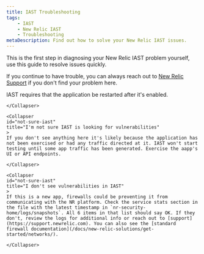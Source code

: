 ```yaml
---
title: IAST Troubleshooting
tags:
    - IAST
    - New Relic IAST
    - Troubleshooting
metaDescription: Find out how to solve your New Relic IAST issues.
---
```


This is the first step in diagnosing your New Relic IAST problem yourself, use this guide to resolve issues quickly. 

If you continue to have trouble, you can always reach out to [New Relic Support](https://support.newrelic.com) if you don't find your problem here.  


<CollapserGroup>
    <Collapser
    id="dont-see-my-app"
    title="I don't see my application in IAST"
    >
    IAST requires that the application be restarted after it's enabled.

    </Collapser>

    <Collapser
    id="not-sure-iast"
    title="I'm not sure IAST is looking for vulnerabilities"
    >
    If you don't see anything here it's likely because the application has not been exercised or had any traffic directed at it. IAST won't start testing until some app traffic has been generated. Exercise the aapp's UI or API endpoints.

    </Collapser>

    <Collapser
    id="not-sure-iast"
    title="I don't see vulnerabilities in IAST"
    >
    If this is a new app, firewalls could be preventing it from communicating with the NR platform. Check the service stats section in the file with the latest timestamp in `nr-security-home/logs/snapshots`. All 6 items in that list should say OK. If they don't, review the logs for additional info or reach out to [support](https://support.newrelic.com). You can also see the [standard firewall documentation](/docs/new-relic-solutions/get-started/networks/).

    </Collapser>
</CollapserGroup>
